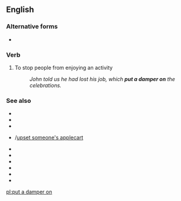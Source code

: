 ==English==

===Alternative forms===
* {{l|en|put a dampner on}}

===Verb===
{{head|en|verb|head=[[put]] a [[damper]] on}}

# {{label|en|idiomatic}} To stop people from enjoying an activity
#: ''John told us he had lost his job, which '''put a damper on''' the celebrations.''

===See also===
* {{l|en|rain on somebody's parade}}
* {{l|en|rock the boat}}
* {{l|en|make waves}}
* {{l|en|upset the applecart}}/[[upset someone's applecart]]
* {{l|en|bust someone's bubble}}
* {{l|en|wet blanket}}
* {{l|en|killjoy}}
* {{l|en|party pooper}}
* {{l|en|spoilsport}}
* {{l|en|stick in the mud}}

[[pl:put a damper on]]